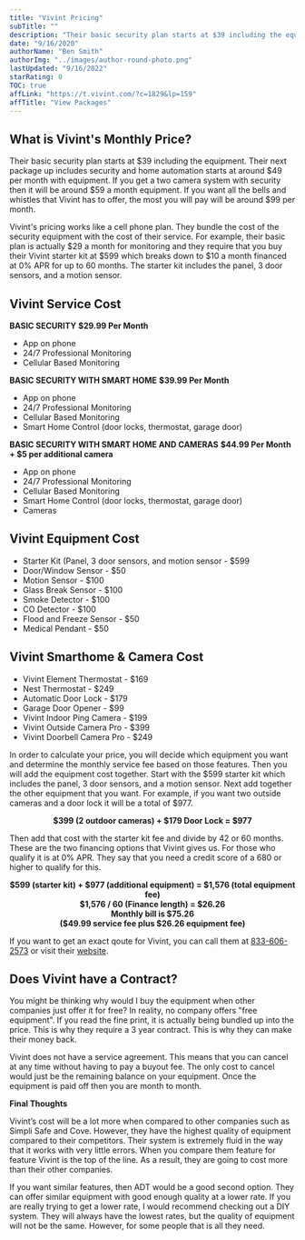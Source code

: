 ```yaml
---
title: "Vivint Pricing"
subTitle: ""
description: "Their basic security plan starts at $39 including the equipment. Their next package up includes security and home automation starts at around $49 per month with equipment."
date: "9/16/2020"
authorName: "Ben Smith"
authorImg: "../images/author-round-photo.png"
lastUpdated: "9/16/2022"
starRating: 0
TOC: true
affLink: "https://t.vivint.com/?c=1829&lp=159"
affTitle: "View Packages"
---
```


## What is Vivint's Monthly Price?

Their basic security plan starts at $39 including the equipment. Their next package up includes security and home automation starts at around $49 per month with equipment. If you get a two camera system with security then it will be around $59 a month equipment. If you want all the bells and whistles that Vivint has to offer, the most you will pay will be around $99 per month.

Vivint's pricing works like a cell phone plan. They bundle the cost of the security equipment with the cost of their service. For example, their basic plan is actually $29 a month for monitoring and they require that you buy their Vivint starter kit at $599 which breaks down to \$10 a month financed at 0% APR for up to 60 months. The starter kit includes the panel, 3 door sensors, and a motion sensor.

## Vivint Service Cost

**BASIC SECURITY**
**\$29.99 Per Month**

- App on phone
- 24/7 Professional Monitoring
- Cellular Based Monitoring

**BASIC SECURITY WITH SMART HOME**
**\$39.99 Per Month**

- App on phone
- 24/7 Professional Monitoring
- Cellular Based Monitoring
- Smart Home Control (door locks, thermostat, garage door)

**BASIC SECURITY WITH SMART HOME AND CAMERAS**
**$44.99 Per Month + $5 per additional camera**

- App on phone
- 24/7 Professional Monitoring
- Cellular Based Monitoring
- Smart Home Control (door locks, thermostat, garage door)
- Cameras

## Vivint Equipment Cost

- Starter Kit (Panel, 3 door sensors, and motion sensor - \$599
- Door/Window Sensor - \$50
- Motion Sensor - \$100
- Glass Break Sensor - \$100
- Smoke Detector - \$100
- CO Detector - \$100
- Flood and Freeze Sensor - \$50
- Medical Pendant - \$50

## Vivint Smarthome & Camera Cost

- Vivint Element Thermostat - \$169
- Nest Thermostat - \$249
- Automatic Door Lock - \$179
- Garage Door Opener - \$99
- Vivint Indoor Ping Camera - \$199
- Vivint Outside Camera Pro - \$399
- Vivint Doorbell Camera Pro - \$249

In order to calculate your price, you will decide which equipment you want and determine the monthly service fee based on those features. Then you will add the equipment cost together. Start with the $599 starter kit which includes the panel, 3 door sensors, and a motion sensor. Next add together the other equipment that you want. For example, if you want two outside cameras and a door lock it will be a total of $977.

<div align="center">
  <strong>$399 (2 outdoor cameras) + $179 Door Lock = $977</strong>
</div>

Then add that cost with the starter kit fee and divide by 42 or 60 months. These are the two financing options that Vivint gives us. For those who qualify it is at 0% APR. They say that you need a credit score of a 680 or higher to qualify for this.

<div align="center">
  <strong>
    $599 (starter kit) + $977 (additional equipment) = $1,576 (total equipment
    fee)
  </strong>
</div>
<div align="center">
  <strong>$1,576 / 60 (Finance length) = $26.26</strong>
</div>
<div align="center">
  <strong>Monthly bill is $75.26</strong>
</div>
<div align="center">
  <strong>($49.99 service fee plus $26.26 equipment fee)</strong>
</div>

If you want to get an exact qoute for Vivint, you can call them at [833-606-2573](tel:18336062573) or visit their [website](https://t.vivint.com/?c=1829&lp=159).

## Does Vivint have a Contract?

You might be thinking why would I buy the equipment when other companies just offer it for free? In reality, no company offers "free equipment". If you read the fine print, it is actually being bundled up into the price. This is why they require a 3 year contract. This is why they can make their money back.

Vivint does not have a service agreement. This means that you can cancel at any time without having to pay a buyout fee. The only cost to cancel would just be the remaining balance on your equipment. Once the equipment is paid off then you are month to month.

**Final Thoughts**

Vivint’s cost will be a lot more when compared to other companies such as Simpli Safe and Cove. However, they have the highest quality of equipment compared to their competitors. Their system is extremely fluid in the way that it works with very little errors. When you compare them feature for feature Vivint is the top of the line. As a result, they are going to cost more than their other companies.

If you want similar features, then ADT would be a good second option. They can offer similar equipment with good enough quality at a lower rate. If you are really trying to get a lower rate, I would recommend checking out a DIY system. They will always have the lowest rates, but the quality of equipment will not be the same. However, for some people that is all they need.
